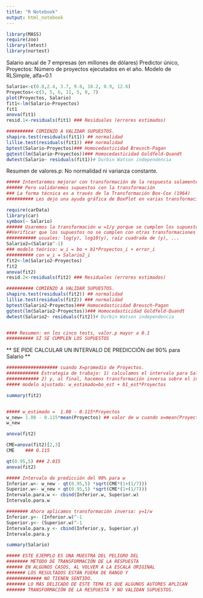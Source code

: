 ```yaml
---
title: "R Notebook"
output: html_notebook
---
```


```r
library(MASS)
require(zoo)
library(lmtest)
library(nortest)
```


Salario anual de 7 empresas (en millones de dólares)
Predictor único, Proyectos: 
Número de proyectos ejecutados en el año.
Modelo de RLSimple, alfa=0.1

```r
Salario<-c(0.8,2.4, 3.7, 9.8, 10.2, 0.9, 12.6)
Proyectos<-c(3, 5, 6, 11, 5, 0, 7) 
plot(Proyectos, Salario)
fit1<-lm(Salario~Proyectos)
fit1
anova(fit1)
resid.1<-residuals(fit1) ### Residuales (errores estimados)

```

```r

########## COMIENZO A VALIDAR SUPUESTOS.
shapiro.test(residuals(fit1)) ## normalidad 
lillie.test(residuals(fit1)) ### normalidad
bptest(Salario~Proyectos)### Homocedasticidad Breusch-Pagan 
gqtest(lm(Salario~Proyectos))### Homocedasticidad Goldfeld-Quandt
dwtest(Salario~ residuals(fit1))# Durbin Watson independencia
```

Resumen de valores.p: No normalidad ni varianza constante.


```r
##### Intentaremos mejorar con transformación de la respuesta solamente
###### Pero validaremos supuestos con la transformación
### La forma técnica es a través de la Transformación Box-Cox (1964)
########## Les dejo una ayuda gráfica de BoxPlot en varias transformaciones.

require(carData)
library(car) 
symbox(~ Salario)
###### Usaremos la transformación w =1/y porque se cumplen los supuestos con ella
##Verificar que los supuestos no se cumplen con otras transformaciones
########### usuales: log(y), log10(y), raíz cuadrada de (y), ...
Salario2=(Salario^-1)
### modelo teórico: w_i = bo + b1*Proyectos_i + error_i
########## con w_i = Salario2_i
fit2<-lm(Salario2~Proyectos)
fit2
anova(fit2)
resid.2<-residuals(fit2) ### Residuales (errores estimados)

```
```r
########## COMIENZO A VALIDAR SUPUESTOS.
shapiro.test(residuals(fit2)) ## normalidad 
lillie.test(residuals(fit2)) ### normalidad
bptest(Salario2~Proyectos)### Homocedasticidad Breusch-Pagan 
gqtest(lm(Salario2~Proyectos))### Homocedasticidad Goldfeld-Quandt
dwtest(Salario2~ residuals(fit2))# Durbin Watson independencia


#### Resumen: en los cinco tests, valor.p mayor a 0.1
########## SÍ SE CUMPLEN LOS SUPUESTOS
```
** SE PIDE CALCULAR UN INTERVALO DE PREDICCIÓN del 90% para Salario ** 

```r

################### cuando X=promedio de Proyectos.
############ Estrategia de trabajo: 1) calculamos el intervalo para Salario2
############ 2) y, al final, hacemos transformación inversa sobre el intervalo 
##### modelo ajustado: w_estimado=bo_est + b1_est*Proyectos

summary(fit2)



```
```r
##### w_estimado =  1.08 - 0.115*Proyectos 
w_new= 1.08 - 0.115*mean(Proyectos) ## valor de w cuando x=mean(Proyectos)
w_new
```
```r
anova(fit2)
```

```r
CME=anova(fit2)[2,3]  
CME    ### 0.115
```

```r
qt(0.95,5) ### 2.015
anova(fit2)
```

```r
##### Intervalo de predicción del 90% para w
Inferior.w<- w_new - qt(0.95,5) *sqrt(CME*(1+(1/7)))
Superior.w<- w_new + qt(0.95,5) *sqrt(CME*(1+(1/7)))
Intervalo.para.w <- cbind(Inferior.w, Superior.w)
Intervalo.para.w
```


```r
######## Ahora aplicamos transformación inversa: y=1/w
Inferior.y<- (Inferior.w)^-1
Superior.y<- (Superior.w)^-1
Intervalo.para.y <- cbind(Inferior.y, Superior.y)
Intervalo.para.y

```

```r
summary(Salario)
```


```r
##### ESTE EJEMPLO ES UNA MUESTRA DEL PELIGRO DEL 
######## MÉTODO DE TRANSFORMACIÓN DE LA RESPUESTA
###### EN ALGUNOS CASOS, AL VOLVER A LA ESCALA ORIGINAL
####### LOS RESULTADOS ESTÁN FUERA DE RANGO Y 
############# NO TIENEN SENTIDO.
####### LO MÁS DELICADO DE ESTE TEMA ES QUE ALGUNOS AUTORES APLICAN 
####### TRANSFORMACIÓN DE LA RESPUESTA Y NO VALIDAN SUPUESTOS.
```


